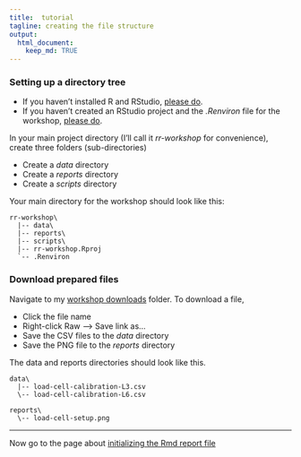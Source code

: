 ```yaml
---
title:  tutorial
tagline: creating the file structure
output: 
  html_document:
    keep_md: TRUE
---
```


### Setting up a directory tree

- If you haven't installed R and RStudio, [please do](002_pre-hw.html). 
- If you haven't created an RStudio project and the *.Renviron* file for the workshop, [please do](002_pre-hw.html). 


In your main project directory (I'll call it *rr-workshop* for convenience), create three folders (sub-directories)

- Create a *data* directory
- Create a *reports* directory
- Create a *scripts* directory

Your main directory for the workshop should look like this: 

```
rr-workshop\
  |-- data\
  |-- reports\
  |-- scripts\
  |-- rr-workshop.Rproj
  `-- .Renviron
```

### Download prepared files 
 
Navigate to my [workshop downloads](https://github.com/DSR-RHIT/creating-reproducible-reports/tree/gh-pages/assets/downloads) folder. To download a file, 

- Click the file name 
- Right-click Raw --> Save link as... 
- Save the CSV files to the *data* directory 
- Save the PNG file to the *reports* directory 

The data and reports directories should look like this. 

```
data\
  |-- load-cell-calibration-L3.csv
  \-- load-cell-calibration-L6.csv
  
reports\
  \-- load-cell-setup.png
```

--- 
Now go to the page about [initializing the Rmd report file](04-initialize-Rmd.html)
